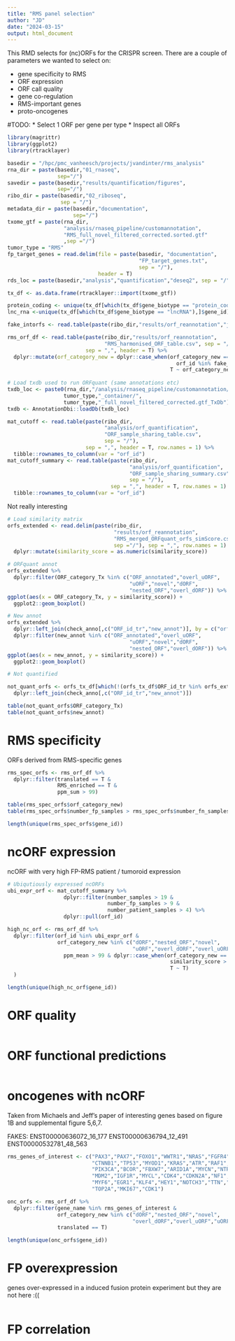 ```yaml
---
title: "RMS panel selection"
author: "JD"
date: "2024-03-15"
output: html_document
---
```


This RMD selects for (nc)ORFs for the CRISPR screen. There are a couple of parameters we wanted to select on:

* gene specificity to RMS
* ORF expression
* ORF call quality
* gene co-regulation
* RMS-important genes
* proto-oncogenes

#TODO:
* Select 1 ORF per gene per type
* Inspect all ORFs

```r
library(magrittr)
library(ggplot2)
library(rtracklayer)
```


```r
basedir = "/hpc/pmc_vanheesch/projects/jvandinter/rms_analysis"
rna_dir = paste(basedir,"01_rnaseq",
                sep="/")
savedir = paste(basedir,"results/quantification/figures",
                sep="/")
ribo_dir = paste(basedir,"02_riboseq",
                 sep = "/")
metadata_dir = paste(basedir,"documentation",
                     sep="/")
txome_gtf = paste(rna_dir,
                  "analysis/rnaseq_pipeline/customannotation",
                  "RMS_full_novel_filtered_corrected.sorted.gtf"
                  ,sep ="/")
tumor_type = "RMS"
fp_target_genes = read.delim(file = paste(basedir, "documentation",
                                          "FP_target_genes.txt", 
                                          sep = "/"), 
                             header = T)
rds_loc = paste(basedir,"analysis","quantification","deseq2", sep = "/")
```

```r
tx_df <- as.data.frame(rtracklayer::import(txome_gtf))

protein_coding <- unique(tx_df[which(tx_df$gene_biotype == "protein_coding"),]$gene_id)
lnc_rna <-unique(tx_df[which(tx_df$gene_biotype == "lncRNA"),]$gene_id)

```

```r
fake_intorfs <- read.table(paste(ribo_dir,"results/orf_reannotation","jorge_psites_intorfs.csv",sep ="/"),sep = ",")

rms_orf_df <- read.table(paste(ribo_dir,"results/orf_reannotation",
                               "RMS_harmonised_ORF_table.csv", sep = "/"),
                         sep = ",", header = T) %>%
  dplyr::mutate(orf_category_new = dplyr::case_when(orf_category_new == "nested_orf" & 
                                                      orf_id %in% fake_intorfs$orf_id ~ "ORF_annotated",
                                                    T ~ orf_category_new))
  
# Load txdb used to run ORFquant (same annotations etc)
txdb_loc <- paste0(rna_dir,"/analysis/rnaseq_pipeline/customannotation/",
                  tumor_type,"_container/",
                  tumor_type,"_full_novel_filtered_corrected.gtf_TxDb")
txdb <- AnnotationDbi::loadDb(txdb_loc)

```

```r
mat_cutoff <- read.table(paste(ribo_dir,
                               "analysis/orf_quantification",
                               "ORF_sample_sharing_table.csv",
                               sep = "/"), 
                         sep = ",", header = T, row.names = 1) %>%
  tibble::rownames_to_column(var = "orf_id")
mat_cutoff_summary <- read.table(paste(ribo_dir,
                                       "analysis/orf_quantification",
                                       "ORF_sample_sharing_summary.csv",
                                       sep = "/"),
                                 sep = ",", header = T, row.names = 1) %>%
  tibble::rownames_to_column(var = "orf_id")
```

Not really interesting
```r

# Load similarity matrix
orfs_extended <- read.delim(paste(ribo_dir,
                                  "results/orf_reannotation",
                                  "RMS_merged_ORFquant_orfs_simScore.csv",
                                  sep ="/"), sep = ",", row.names = 1) %>%
  dplyr::mutate(similarity_score = as.numeric(similarity_score))

# ORFquant annot
orfs_extended %>%
  dplyr::filter(ORF_category_Tx %in% c("ORF_annotated","overl_uORF",
                                       "uORF","novel","dORF",
                                       "nested_ORF","overl_dORF")) %>%
ggplot(aes(x = ORF_category_Tx, y = similarity_score)) +
  ggplot2::geom_boxplot()

# New annot
orfs_extended %>%
  dplyr::left_join(check_anno[,c("ORF_id_tr","new_annot")], by = c("orf_id" = "ORF_id_tr")) %>%
  dplyr::filter(new_annot %in% c("ORF_annotated","overl_uORF",
                                       "uORF","novel","dORF",
                                       "nested_ORF","overl_dORF")) %>%
ggplot(aes(x = new_annot, y = similarity_score)) +
  ggplot2::geom_boxplot()

# Not quantified

not_quant_orfs <- orfs_tx_df[which(!(orfs_tx_df$ORF_id_tr %in% orfs_extended$orf_id)),] %>%
  dplyr::left_join(check_anno[,c("ORF_id_tr","new_annot")])

table(not_quant_orfs$ORF_category_Tx)
table(not_quant_orfs$new_annot)

```

# RMS specificity

ORFs derived from RMS-specific genes

```r

rms_spec_orfs <- rms_orf_df %>% 
  dplyr::filter(translated == T &
                RMS_enriched == T &
                ppm_sum > 99)

table(rms_spec_orfs$orf_category_new)
table(rms_spec_orfs$number_fp_samples > rms_spec_orfs$number_fn_samples)

length(unique(rms_spec_orfs$gene_id))
```

# ncORF expression

ncORF with very high FP-RMS patient / tumoroid expression

```r

# Ubiqutiously expressed ncORFs
ubi_expr_orf <- mat_cutoff_summary %>%
                  dplyr::filter(number_samples > 19 & 
                                number_fp_samples > 9 &
                                number_patient_samples > 4) %>%
                  dplyr::pull(orf_id)

high_nc_orf <- rms_orf_df %>%
  dplyr::filter(orf_id %in% ubi_expr_orf &
                orf_category_new %in% c("dORF","nested_ORF","novel",
                                        "uORF","overl_dORF","overl_uORF") &
                  ppm_mean > 99 & dplyr::case_when(orf_category_new == "nested_ORF" &
                                                    similarity_score > 25 ~ F,
                                                    T ~ T)
  )

length(unique(high_nc_orf$gene_id))

```

# ORF quality

```r



```

# ORF functional predictions

```r



```

# oncogenes with ncORF

Taken from Michaels and Jeff's paper of interesting genes based on figure 1B
and supplemental figure 5,6,7.

FAKES:
ENST00000636072_16_177
ENST00000636794_12_491
ENST00000532781_48_563

```r

rms_genes_of_interest <- c("PAX3","PAX7","FOXO1","WWTR1","NRAS","FGFR4",
                           "CTNNB1","TP53","MYOD1","KRAS","ATR","RAF1",
                           "PIK3CA","BCOR","FBXW7","ARID1A","MYCN","NTRK1",
                           "MDM2","IGF1R","MYCL","CDK4","CDKN2A","NF1","MYOG",
                           "MYF6","EGR1","KLF4","HEY1","NOTCH3","TTN","CKB",
                           "TOP2A","MKI67","CDK1")

onc_orfs <- rms_orf_df %>% 
  dplyr::filter(gene_name %in% rms_genes_of_interest &
                orf_category_new %in% c("dORF","nested_ORF","novel",
                                        "overl_dORF","overl_uORF","uORF") &
                translated == T)

length(unique(onc_orfs$gene_id))

```

# FP overexpression

genes over-expressed in a induced fusion protein experiment but they are not here :((

```r



```

# FP correlation